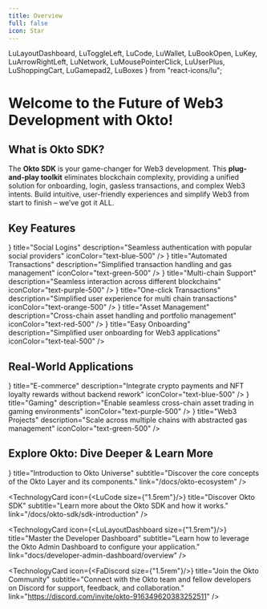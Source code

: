 ```yaml
---
title: Overview
full: false
icon: Star
---
```


  LuLayoutDashboard, LuToggleLeft, LuCode, LuWallet, LuBookOpen, 
  LuKey, LuArrowRightLeft, LuNetwork, LuMousePointerClick, 
  LuUserPlus, LuShoppingCart, LuGamepad2, LuBoxes
} from "react-icons/lu";

# Welcome to the Future of Web3 Development with Okto!

<QuickStartBanner />

## What is Okto SDK?

The **Okto SDK** is your game-changer for Web3 development. This **plug-and-play toolkit** eliminates blockchain complexity, providing a unified solution for onboarding, login, gasless transactions, and complex Web3 intents. Build intuitive, user-friendly experiences and simplify Web3 from start to finish – we’ve got it ALL.

## Key Features

<div className="grid grid-cols-1 md:grid-cols-3 gap-6">
  <FeatureCard
    icon={<LuKey size={20} />}
    title="Social Logins"
    description="Seamless authentication with popular social providers"
    iconColor="text-blue-500"
  />
  <FeatureCard
    icon={<LuArrowRightLeft size={20} />}
    title="Automated Transactions"
    description="Simplified transaction handling and gas management"
    iconColor="text-green-500"
  />
  <FeatureCard
    icon={<LuNetwork size={20} />}
    title="Multi-chain Support"
    description="Seamless interaction across different blockchains"
    iconColor="text-purple-500"
  />
  <FeatureCard
    icon={<LuMousePointerClick size={20} />}
    title="One-click Transactions"
    description="Simplified user experience for multi chain transactions"
    iconColor="text-orange-500"
  />
  <FeatureCard
    icon={<LuWallet size={20} />}
    title="Asset Management"
    description="Cross-chain asset handling and portfolio management"
    iconColor="text-red-500"
  />
  <FeatureCard
    icon={<LuUserPlus size={20} />}
    title="Easy Onboarding"
    description="Simplified user onboarding for Web3 applications"
    iconColor="text-teal-500"
  />
</div>

## Real-World Applications

<div className="grid grid-cols-1 md:grid-cols-3 gap-6">
  <FeatureCard
    icon={<LuShoppingCart size={20} />}
    title="E-commerce"
    description="Integrate crypto payments and NFT loyalty rewards without backend rework"
    iconColor="text-blue-500"
  />
  <FeatureCard
    icon={<LuGamepad2 size={20} />}
    title="Gaming"
    description="Enable seamless cross-chain asset trading in gaming environments"
    iconColor="text-purple-500"
  />
  <FeatureCard
    icon={<LuBoxes size={20} />}
    title="Web3 Projects"
    description="Scale across multiple chains with abstracted gas management"
    iconColor="text-green-500"
  />
</div>

## Explore Okto: Dive Deeper & Learn More

<div className="grid grid-cols-1 md:grid-cols-2 gap-3 md:gap-6 lg:gap-8">
  <TechnologyCard
      icon={<LuBookOpen size={"1.5rem"}/>}
      title="Introduction to Okto Universe"
      subtitle="Discover the core concepts of the Okto Layer and its components."
      link="/docs/okto-ecosystem"
  />

  <TechnologyCard
      icon={<LuCode size={"1.5rem"}/>}
      title="Discover Okto SDK"
      subtitle="Learn more about the Okto SDK and how it works."
      link="/docs/okto-sdk/sdk-introduction"
  />

  <TechnologyCard
      icon={<LuLayoutDashboard size={"1.5rem"}/>}
      title="Master the Developer Dashboard"
      subtitle="Learn how to leverage the Okto Admin Dashboard to configure your application."
      link="docs/developer-admin-dashboard/overview"
  />

   <TechnologyCard
      icon={<FaDiscord size={"1.5rem"}/>}
      title="Join the Okto Community"
      subtitle="Connect with the Okto team and fellow developers on Discord for support, feedback, and collaboration."
      link="https://discord.com/invite/okto-916349620383252511"
  />
</div>